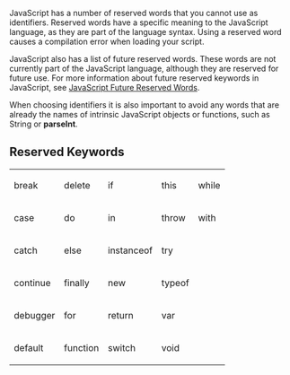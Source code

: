JavaScript has a number of reserved words that you cannot use as identifiers. Reserved words have a specific meaning to the JavaScript language, as they are part of the language syntax. Using a reserved word causes a compilation error when loading your script.

JavaScript also has a list of future reserved words. These words are not currently part of the JavaScript language, although they are reserved for future use. For more information about future reserved keywords in JavaScript, see [[javascript/future reserved words|JavaScript Future Reserved Words]].

When choosing identifiers it is also important to avoid any words that are already the names of intrinsic JavaScript objects or functions, such as String or '''parseInt'''.


==Reserved Keywords==
{| class='wikitable'
|-
| break
| delete
| if
| this
| while
|-
| case
| do
| in
| throw
| with
|-
| catch
| else
| instanceof
| try
|-
| continue
| finally
| new
| typeof
|-
| debugger
| for
| return
| var
|-
| default
| function
| switch
| void
|}
